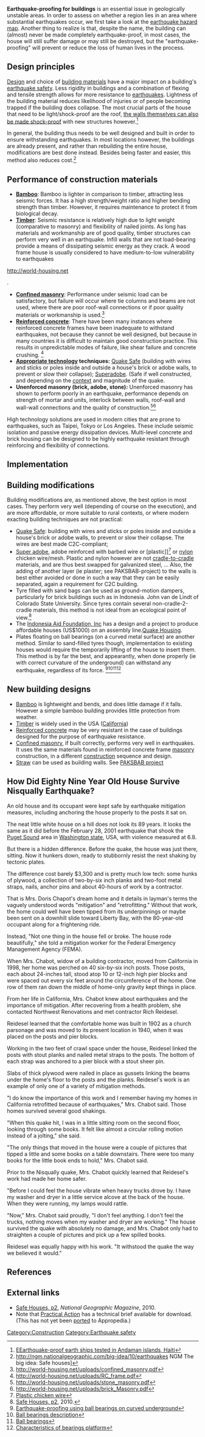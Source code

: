 '''Earthquake-proofing for buildings''' is an essential issue in geologically unstable areas. In order to assess on whether a region lies in an area where substantial earthquakes occur, we first take a look at the [http://ngm.nationalgeographic.com/big-idea/10/earthquakes-pg2 earthquake hazard map]. Another thing to realize is that, despite the name, the building can (almost) never be made completely earthquake-proof, in most cases, the house will still suffer damage or may still be destroyed, but the "earthquake-proofing" will prevent or reduce the loss of human lives in the process.

== Design principles ==
[[Design]] and choice of [[building materials]] have a major impact on a building's [[earthquake safety]]. Less rigidity in buildings and a combination of flexing and tensile strength allows for more resistance to [[earthquakes]].{{sp}} Lightness of the building material reduces likelihood of injuries or of people becoming trapped if the building does collapse. The most crucial parts of the house that need to be light/shock-proof are the roof, [http://www.earthship.net/disaster-relief the walls themselves can also be made shock-proof] with new structures however.<ref>[http://inhabitat.com/earthquake-resistant-earthships-for-haiti-disaster-relief/ EEarthquake-proof earth ships tested in Andaman islands, Haiti]</ref>

In general, the building thus needs to be well designed and built in order to ensure withstanding earthquakes. In most locations however, the buildings are already present, and rather than rebuilding the entire house, modifications are best done instead. Besides being faster and easier, this method also reduces cost.<ref>http://ngm.nationalgeographic.com/big-idea/10/earthquakes NGM The big idea: Safe houses]</ref>

== Performance of construction materials ==

* '''[[Bamboo]]''': Bamboo is lighter in comparison to timber, attracting less seismic forces. It has a high strength/weight ratio and higher bending strength than timber. However, it requires maintenance to protect it from biological decay.
* '''[[Timber]]''': Seismic resistance is relatively high due to light weight (comparative to masonry) and flexibility of nailed joints. As long has materials and workmanship are of good quality, timber structures can perform very well in an earthquake. Infill walls that are not load-bearing provide a means of dissipating seismic energy as they crack. A wood frame house is usually considered to have medium-to-low vulnerability to earthquakes<ref>
http://world-housing.net
</ref>. 
*'''[[Confined masonry]]''': Performance under seismic load can be satisfactory, but failure will occur where tie columns and beams are not used, where there are poor roof-wall connections or if poor quality materials or workmanship is used.<ref>http://world-housing.net/uploads/confined_masonry.pdf</ref>
*'''[[Reinforced concrete]]''': There have been many instances where reinforced concrete frames have been inadequate to withstand earthquakes, not because they cannot be well designed, but because in many countries it is difficult to maintain good construction practice. This results in unpredictable modes of failure, like shear failure and concrete crushing. <ref> http://world-housing.net/uploads/RC_frame.pdf</ref>
* '''[[Appropriate technology]] techniques:''' [[Quake Safe]] (building with wires and sticks or poles inside and outside a house's brick or adobe walls, to prevent or slow their collapse); [[Superadobe]]. (Safe if well constructed, and depending on the [[context]] and magnitude of the quake.
* '''Unenforced masonry (brick, adobe, stone):''' Unenforced masonry has shown to perform poorly in an earthquake, performance depends on strength of mortar and units, interlock between walls, roof-wall and wall-wall connections and the quality of construction.<ref>http://world-housing.net/uploads/stone_masonry.pdf</ref><ref>http://world-housing.net/uploads/brick_Masonry.pdf</ref>

High technology solutions are used in modern cities that are prone to earthquakes, such as Taipei, Tokyo or Los Angeles. These include seismic isolation and passive energy dissipation devices. Multi-level concrete and brick housing can be designed to be highly earthquake resistant through reinforcing and flexibility of connections.

== Implementation ==

==Building modifications==
{{Cleanup|Please replace assertions of what is "best" with justification and citation.  In addition, the spelling needs a lot of work here.}}
Building modifications are, as mentioned above, the best option in most cases. They perform very well (depending of course on the execution), and are more affordable, or more suitable to rural contexts, or where modern exacting building techniques are not practical:
* [[Quake Safe]]: building with wires and sticks or poles inside and outside a house's brick or adobe walls, to prevent or slow their collapse. The wires are best made C2C-compliant; 
* [[Super adobe]], adobe reinforced with barbed wire or [plastic]]<ref>[http://www.eartharchitecture.org/index.php?/categories/41-Peru Plastic chicken wire]</ref> or [[nylon]] chicken wire/mesh. Plastic and nylon however are not [[cradle-to-cradle]] materials, and are thus best swapped for galvanized steel, ... Also, the adding of another layer (ie plaster; see PAKSBAB-project) to the walls is best either avoided or done in such a way that they can be easily separated, again a requirement for C2C building.
* Tyre filled with sand bags can be used as ground-motion dampers, particularly for brick buildings such as in Indonesia. John van de Lindt of Colorado State University. Since tyres contain several non-cradle-2-cradle materials, this method is not ideal from an ecological point of view.<ref>[http://ngm.nationalgeographic.com/big-idea/10/earthquakes-pg2 Safe Houses, p2], 2010.</ref>{{expand}} 
* The [http://indonesia-aid-foundations.org/ Indonesia Aid Foundation, Inc] has a design and a project to produce affordable houses (US$1000) on an assembly line.[http://indonesia-aid-foundations.org/quakeHousing.htm Quake Housing]. 
* Plates floating on ball bearings (on a curved metal surface) are another method. Similar to sand-filled tyres though, implementation to existing houses would require the temporarily lifting of the house to insert them. This method is by far the best, and appearantly, when done properly (ie with correct curvature of the underground) can withstand any earthquake, regardless of its force. <ref>[http://dsc.discovery.com/videos/smash-lab-earthquake-proof-house.html Earthquake-proofing using ball bearings on curved underground]</ref><ref>[http://mceer.buffalo.edu/publications/resaccom/94-SP02/rsconvert.asp?f=rsa5_ssi.html Ball bearings description]</ref><ref>[http://www.mceer.buffalo.edu/infoservice/Reference_Services/advEQdesign.asp Ball bearings]</ref><ref>[http://www.earthquakeprotection.com/TechnicalCharacteristicsofFPBearngs.pdf Characteristics of bearings platform]</ref>

==New building designs==
* [[Bamboo]] is lightweight and bends, and does little damage if it falls. However a simple bamboo building provides little protection from weather.
* [[Timber]] is widely used in the USA ([[California]])
* [[Reinforced concrete]] may be very resistant in the case of buildings designed for the purpose of earthquake resistance.
* [[Confined masonry]], if built correctly, performs very well in earthquakes. It uses the same materials found in reinforced concrete frame [[masonry]] construction, in a different [[construction]] sequence and design. 
* [[Straw]] can be used as building walls. See [http://www.paksbab.org/projects.php PAKSBAB project]

== How Did Eighty Nine Year Old House Survive Nisqually Earthquake? ==
{{cleanup|Change from a story embedded in the article into more of an informative article. }}

An old house and its occupant were kept safe by earthquake mitigation measures, including anchoring the house properly to the posts it sat on.

The neat little white house on a hill does not look its 89 years. It looks the same as it did before the February 28, 2001 earthquake that shook the [[Puget Sound]] area in [[Washington state]], USA, with violence measured at 6.8.

But there is a hidden difference. Before the quake, the house was just there, sitting. Now it hunkers down, ready to stubbornly resist the next shaking by tectonic plates.

The difference cost barely $3,300 and is pretty much low tech: some hunks of plywood, a collection of two-by-six inch planks and two-foot metal straps, nails, anchor pins and about 40-hours of work by a contractor.

That is Mrs. Doris Chapot's dream home and it details in layman's terms the vaguely understood words "mitigation" and "retrofitting." Without that work, the home could well have been tipped from its underpinnings or maybe been sent on a downhill slide toward Liberty Bay, with the 80-year-old occupant along for a frightening ride.

Instead, "Not one thing in the house fell or broke. The house rode beautifully," she told a mitigation worker for the Federal Emergency Management Agency (FEMA).

When Mrs. Chabot, widow of a building contractor, moved from California in 1998, her home was perched on 40 six-by-six inch posts. Those posts, each about 24-inches tall, stood atop 10 or 12-inch high pier blocks and were spaced out every six feet around the circumference of the home. One row of them ran down the middle of home-only gravity kept things in place.

From her life in California, Mrs. Chabot knew about earthquakes and the importance of mitigation. After recovering from a health problem, she contacted Northwest Renovations and met contractor Rich Reidesel.

Reidesel learned that the comfortable home was built in 1902 as a church parsonage and was moved to its present location in 1940, when it was placed on the posts and pier blocks.

Working in the two feet of crawl space under the house, Reidesel linked the posts with stout planks and nailed metal straps to the posts. The bottom of each strap was anchored to a pier block with a stout sheer pin.

Slabs of thick plywood were nailed in place as gussets linking the beams under the home's floor to the posts and the planks. Reidesel's work is an example of only one of a variety of mitigation methods.

"I do know the importance of this work and I remember having my homes in California retrofitted because of earthquakes," Mrs. Chabot said. Those homes survived several good shakings.

"When this quake hit, I was in a little sitting room on the second floor, looking through some books. It felt like almost a circular rolling motion instead of a jolting," she said.

"The only things that moved in the house were a couple of pictures that tipped a little and some books on a table downstairs. There were too many books for the little book ends to hold," Mrs. Chabot said.

Prior to the Nisqually quake, Mrs. Chabot quickly learned that Reidesel's work had made her home safer.

"Before I could feel the house vibrate when heavy trucks drove by. I have my washer and dryer in a little service alcove at the back of the house. When they were running, my lamps would rattle.

"Now," Mrs. Chabot said proudly, "I don't feel anything. I don't feel the trucks, nothing moves when my washer and dryer are working." The house survived the quake with absolutely no damage, and Mrs. Chabot only had to straighten a couple of pictures and pick up a few spilled books.

Reidesel was equally happy with his work. "It withstood the quake the way we believed it would."

{{attrib pd|url=http://www.fema.gov/news/newsrelease.fema?id=7015|statement=http://www.appropedia.org/US_federal_government_websites_and_public_domain}}

==References==
{{reflist}}

== External links ==

* [http://ngm.nationalgeographic.com/big-idea/10/earthquakes-pg2 Safe Houses, p2], ''National Geographic Magazine'', 2010.
* Note that [https://practicalaction.org/practicalanswersa/ Practical Action] has a technical brief available for download. (This has not yet been [[port]]ed to Appropedia.)


{{Offline content bundle}}
[[Category:Construction]]
[[Category:Earthquake safety]]